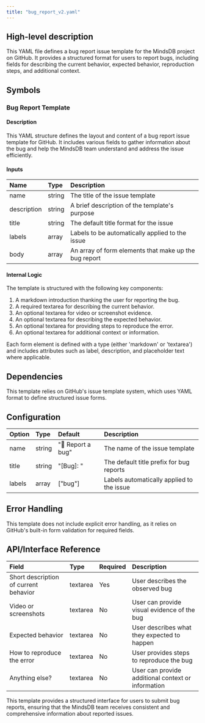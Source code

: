 ```yaml
---
title: "bug_report_v2.yaml"
---
```


## High-level description
This YAML file defines a bug report issue template for the MindsDB project on GitHub. It provides a structured format for users to report bugs, including fields for describing the current behavior, expected behavior, reproduction steps, and additional context.

## Symbols

### Bug Report Template
#### Description
This YAML structure defines the layout and content of a bug report issue template for GitHub. It includes various fields to gather information about the bug and help the MindsDB team understand and address the issue efficiently.

#### Inputs
| Name | Type | Description |
|:-----|:-----|:------------|
| name | string | The title of the issue template |
| description | string | A brief description of the template's purpose |
| title | string | The default title format for the issue |
| labels | array | Labels to be automatically applied to the issue |
| body | array | An array of form elements that make up the bug report |

#### Internal Logic
The template is structured with the following key components:
1. A markdown introduction thanking the user for reporting the bug.
2. A required textarea for describing the current behavior.
3. An optional textarea for video or screenshot evidence.
4. An optional textarea for describing the expected behavior.
5. An optional textarea for providing steps to reproduce the error.
6. An optional textarea for additional context or information.

Each form element is defined with a type (either 'markdown' or 'textarea') and includes attributes such as label, description, and placeholder text where applicable.

## Dependencies
This template relies on GitHub's issue template system, which uses YAML format to define structured issue forms.

## Configuration
| Option | Type | Default | Description |
|:-------|:-----|:--------|:------------|
| name | string | "🐞 Report a bug" | The name of the issue template |
| title | string | "[Bug]: " | The default title prefix for bug reports |
| labels | array | ["bug"] | Labels automatically applied to the issue |

## Error Handling
This template does not include explicit error handling, as it relies on GitHub's built-in form validation for required fields.

## API/Interface Reference
| Field | Type | Required | Description |
|:------|:-----|:---------|:------------|
| Short description of current behavior | textarea | Yes | User describes the observed bug |
| Video or screenshots | textarea | No | User can provide visual evidence of the bug |
| Expected behavior | textarea | No | User describes what they expected to happen |
| How to reproduce the error | textarea | No | User provides steps to reproduce the bug |
| Anything else? | textarea | No | User can provide additional context or information |

This template provides a structured interface for users to submit bug reports, ensuring that the MindsDB team receives consistent and comprehensive information about reported issues.